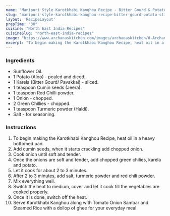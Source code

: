 ---
name: "Manipuri Style Karotkhabi Kanghou Recipe - Bitter Gourd & Potato Stir Fry"
slug: "manipuri-style-karotkhabi-kanghou-recipe-bitter-gourd-potato-stir-fry"
layout: 'RecipeLayout'
prepTime: "30"
cuisine: "North East India Recipes"
cuisineSlug: "north-east-india-recipes"
image: "https://www.archanaskitchen.com/images/archanaskitchen/0-Archanas-Kitchen-Recipes/2017/10-may/Karotkhabi_Kanghou_Recipe_Manipuri_style_Bitter_Gourd__Potato_Stir_Fry-2.jpg"
excerpt: "To begin making the Karotkhabi Kanghou Recipe, heat oil in a heavy bottomed pan"
---

### Ingredients

- Sunflower Oil.
- 1 Potato (Aloo) - pealed and diced.
- 1 Karela (Bitter Gourd/ Pavakkai) - sliced.
- 1 teaspoon Cumin seeds (Jeera).
- 1 teaspoon Red Chilli powder.
- 1 Onion - chopped.
- 2 Green Chillies - chopped.
- 1 teaspoon Turmeric powder (Haldi).
- Salt - for seasoning.

### Instructions

1. To begin making the Karotkhabi Kanghou Recipe, heat oil in a heavy bottomed pan.
1. Add cumin seeds, when it starts crackling add chopped onion.
1. Cook onion until soft and tender.
1. Once the onions are soft and tender, add chopped green chilies, karela and potato.
1. Let it cook for about 2 to 3 minutes.
1. After 2 to 3 minutes, add salt, turmeric powder and red chili powder.
1. Mix everything well.
1. Switch the heat to medium, cover and let it cook till the vegetables are cooked properly.
1. Once it is done, switch off the heat.
1. Serve Karotkhabi Kanghou along with Tomato Onion Sambar and Steamed Rice with a dollop of ghee for your everyday meal.
